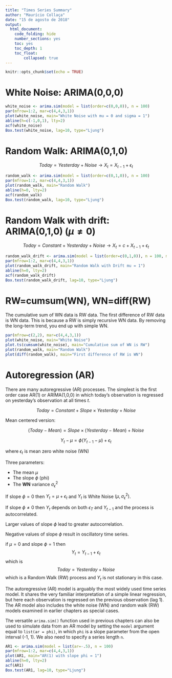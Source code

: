 ```yaml
---
title: "Times Series Summary"
author: "Maurício Collaça"
date: "15 de agosto de 2018"
output: 
  html_document: 
    code_folding: hide
    number_sections: yes
    toc: yes
    toc_depth: 1
    toc_float:
        collapsed: true
---
```


```r
knitr::opts_chunk$set(echo = TRUE)
```

# White Noise: ARIMA(0,0,0)

```r
white_noise <- arima.sim(model = list(order=c(0,0,0)), n = 100)
par(mfrow=1:2, mar=c(4,4,3,1))
plot(white_noise, main="White Noise with mu = 0 and sigma = 1")
abline(h=c(-1,0,1), lty=2)
acf(white_noise)
Box.test(white_noise, lag=10, type="Ljung")
```

# Random Walk: ARIMA(0,1,0)

$$Today = Yesterday + Noise \rightarrow X_t = X_{t-1} + \epsilon_t $$

```r
random_walk <- arima.sim(model = list(order=c(0,1,0)), n = 100)
par(mfrow=1:2, mar=c(4,4,3,1))
plot(random_walk, main="Random Walk")
abline(h=0, lty=2)
acf(random_walk)
Box.test(random_walk, lag=10, type="Ljung")
```

# Random Walk with drift: ARIMA(0,1,0) ($\mu\neq 0$)

$$Today = Constant + Yesterday + Noise \rightarrow X_t = c + X_{t-1} + \epsilon_t$$

```r
random_walk_drift <- arima.sim(model = list(order=c(0,1,0)), n = 100, mean=1)
par(mfrow=1:2, mar=c(4,4,3,1))
plot(random_walk_drift, main="Random Walk with Drift mu = 1")
abline(h=0, lty=2)
acf(random_walk_drift)
Box.test(random_walk_drift, lag=10, type="Ljung")
```

# RW=cumsum(WN), WN=diff(RW)

The cumulative sum of WN data is RW data. The first difference of RW data is WN data. This is because a RW is simply recursive WN data. By removing the long-term trend, you end up with simple WN.

```r
par(mfrow=c(2,2), mar=c(4,4,3,1))
plot(white_noise, main="White Noise")
plot.ts(cumsum(white_noise), main="Cumulative sum of WN is RW")
plot(random_walk, main="Random Walk")
plot(diff(random_walk), main="First difference of RW is WN")
```

# Autoregression (AR)

There are many autoregressive (AR) processes.  The simplest is the first order case AR(1) or ARIMA(1,0,0) in which today's observation is regressed on yesterday's observation at all times $t$.

$$Today = Constant + Slope \times Yesterday + Noise$$

Mean centered version:

$$(Today − Mean) = Slope \times (Y esterday − Mean) + Noise$$

$$Y_t - \mu = \phi(Y_{t-1} - \mu) + \epsilon_t$$

where $\epsilon_t$ is mean zero white noise (WN)

Three parameters:

* The mean $\mu$
* The slope $\phi$ (phi)
* The **WN** variance $\sigma_\epsilon^2$

If slope $\phi=0$ then $Y_t = \mu + \epsilon_t$ and $Y_t$ is White Noise $(\mu,\sigma_\epsilon^2)$.

If slope $\phi \neq 0$ then $Y_t$ depends on both $\epsilon_T$ and $Y_{t-1}$ and the process is autocorrelated.

Larger values of slope $\phi$ lead to greater autocorrelation.

Negative values of slope $\phi$ result in oscillatory time series.

if $\mu=0$ and slope $\phi=1$ then $$Y_t = Y_{t-1} + \epsilon_t$$ which is $$Today = Yesterday + Noise$$ which is a Random Walk (RW) process and $Y_t$ is not stationary in this case.

The autoregressive (AR) model is arguably the most widely used time series model. It shares the very familiar interpretation of a simple linear regression, but here each observation is regressed on the previous observation (lag 1). The AR model also includes the white noise (WN) and random walk (RW) models examined in earlier chapters as special cases.

The versatile `arima.sim()` function used in previous chapters can also be used to simulate data from an AR model by setting the `model` argument equal to `list(ar = phi)`, in which `phi` is a slope parameter from the open interval (-1, 1). We also need to specify a series length `n`.

```r
AR1 <- arima.sim(model = list(ar=-.5), n = 100)
par(mfrow=1:2, mar=c(4,4,3,1))
plot(AR1, main="AR(1) with slope phi = 1")
abline(h=0, lty=2)
acf(AR1)
Box.test(AR1, lag=10, type="Ljung")
```


